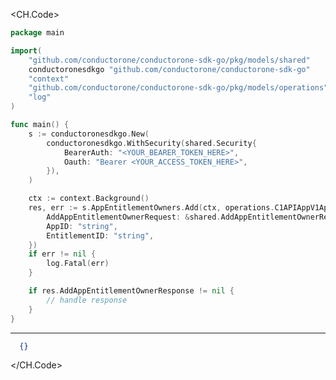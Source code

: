 
<CH.Code>
```go Add.go
package main

import(
	"github.com/conductorone/conductorone-sdk-go/pkg/models/shared"
	conductoronesdkgo "github.com/conductorone/conductorone-sdk-go"
	"context"
	"github.com/conductorone/conductorone-sdk-go/pkg/models/operations"
	"log"
)

func main() {
    s := conductoronesdkgo.New(
        conductoronesdkgo.WithSecurity(shared.Security{
            BearerAuth: "<YOUR_BEARER_TOKEN_HERE>",
            Oauth: "Bearer <YOUR_ACCESS_TOKEN_HERE>",
        }),
    )

    ctx := context.Background()
    res, err := s.AppEntitlementOwners.Add(ctx, operations.C1APIAppV1AppEntitlementOwnersAddRequest{
        AddAppEntitlementOwnerRequest: &shared.AddAppEntitlementOwnerRequest{},
        AppID: "string",
        EntitlementID: "string",
    })
    if err != nil {
        log.Fatal(err)
    }

    if res.AddAppEntitlementOwnerResponse != nil {
        // handle response
    }
}
```
---

```json Example Response
  {}
```
</CH.Code>
